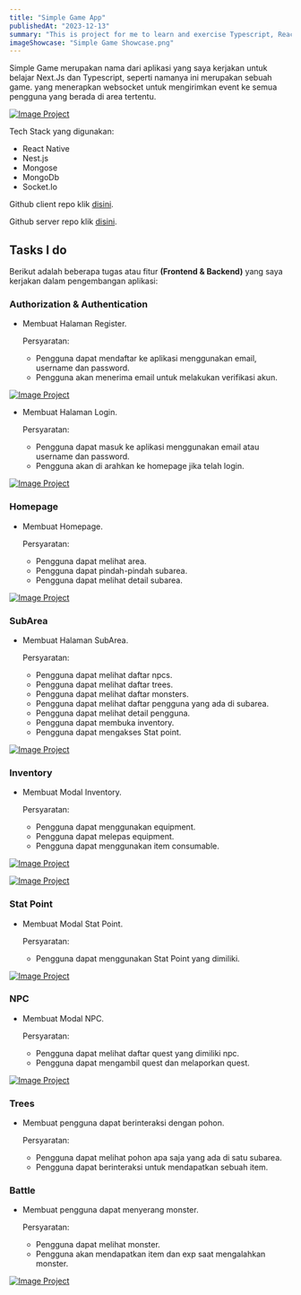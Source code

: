 ```yaml
---
title: "Simple Game App"
publishedAt: "2023-12-13"
summary: "This is project for me to learn and exercise Typescript, React Native and Nest.js"
imageShowcase: "Simple Game Showcase.png"
---
```


Simple Game merupakan nama dari aplikasi yang saya kerjakan untuk belajar Next.Js dan Typescript, seperti namanya
ini merupakan sebuah game. yang menerapkan websocket untuk mengirimkan event ke semua pengguna yang berada di area tertentu.

[![Image Project](/image-showcase/SimpleGameShowcase.png)](/image-showcase/SimpleGameShowcase.png)

Tech Stack yang digunakan:

- React Native
- Nest.js
- Mongose
- MongoDb
- Socket.Io

Github client repo klik [disini](https://github.com/marsmallowz/SimpleGame).

Github server repo klik [disini](https://github.com/marsmallowz/simple-game-api).

## Tasks I do

Berikut adalah beberapa tugas atau fitur **(Frontend & Backend)** yang saya kerjakan dalam pengembangan aplikasi:

### Authorization & Authentication

- Membuat Halaman Register.

  Persyaratan:

  - Pengguna dapat mendaftar ke aplikasi menggunakan email, username dan password.
  - Pengguna akan menerima email untuk melakukan verifikasi akun.

[![Image Project](/simple-game-screenshot/sign-up.png)](/simple-game-screenshot/sign-up.png)

- Membuat Halaman Login.

  Persyaratan:

  - Pengguna dapat masuk ke aplikasi menggunakan email atau username dan password.
  - Pengguna akan di arahkan ke homepage jika telah login.

[![Image Project](/simple-game-screenshot/sign-in.png)](/simple-game-screenshot/sign-in.png)

### Homepage

- Membuat Homepage.

  Persyaratan:

  - Pengguna dapat melihat area.
  - Pengguna dapat pindah-pindah subarea.
  - Pengguna dapat melihat detail subarea.

[![Image Project](/simple-game-screenshot/homepage.png)](/simple-game-screenshot/homepage.png)

### SubArea

- Membuat Halaman SubArea.

  Persyaratan:

  - Pengguna dapat melihat daftar npcs.
  - Pengguna dapat melihat daftar trees.
  - Pengguna dapat melihat daftar monsters.
  - Pengguna dapat melihat daftar pengguna yang ada di subarea.
  - Pengguna dapat melihat detail pengguna.
  - Pengguna dapat membuka inventory.
  - Pengguna dapat mengakses Stat point.

[![Image Project](/simple-game-screenshot/subarea.png)](/simple-game-screenshot/subarea.png)

### Inventory

- Membuat Modal Inventory.

  Persyaratan:

  - Pengguna dapat menggunakan equipment.
  - Pengguna dapat melepas equipment.
  - Pengguna dapat menggunakan item consumable.

[![Image Project](/simple-game-screenshot/inventory.png)](/simple-game-screenshot/inventory.png)

[![Image Project](/simple-game-screenshot/equipment.png)](/simple-game-screenshot/equipment.png)

### Stat Point

- Membuat Modal Stat Point.

  Persyaratan:

  - Pengguna dapat menggunakan Stat Point yang dimiliki.

[![Image Project](/simple-game-screenshot/stat-point.png)](/simple-game-screenshot/stat-point.png)

### NPC

- Membuat Modal NPC.

  Persyaratan:

  - Pengguna dapat melihat daftar quest yang dimiliki npc.
  - Pengguna dapat mengambil quest dan melaporkan quest.

[![Image Project](/simple-game-screenshot/npc.png)](/simple-game-screenshot/npc.png)

### Trees

- Membuat pengguna dapat berinteraksi dengan pohon.

  Persyaratan:

  - Pengguna dapat melihat pohon apa saja yang ada di satu subarea.
  - Pengguna dapat berinteraksi untuk mendapatkan sebuah item.

### Battle

- Membuat pengguna dapat menyerang monster.

  Persyaratan:

  - Pengguna dapat melihat monster.
  - Pengguna akan mendapatkan item dan exp saat mengalahkan monster.

[![Image Project](/simple-game-screenshot/battle.png)](/simple-game-screenshot/battle.png)
